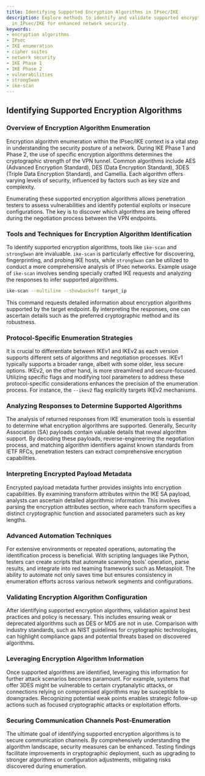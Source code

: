 ```yaml
---
title: Identifying Supported Encryption Algorithms in IPsec/IKE
description: Explore methods to identify and validate supported encryption algorithms
  in IPsec/IKE for enhanced network security.
keywords:
- encryption algorithms
- IPsec
- IKE enumeration
- cipher suites
- network security
- IKE Phase 1
- IKE Phase 2
- vulnerabilities
- strongSwan
- ike-scan
---
```


## Identifying Supported Encryption Algorithms

### Overview of Encryption Algorithm Enumeration

Encryption algorithm enumeration within the IPsec/IKE context is a vital step in understanding the security posture of a network. During IKE Phase 1 and Phase 2, the use of specific encryption algorithms determines the cryptographic strength of the VPN tunnel. Common algorithms include AES (Advanced Encryption Standard), DES (Data Encryption Standard), 3DES (Triple Data Encryption Standard), and Camellia. Each algorithm offers varying levels of security, influenced by factors such as key size and complexity.

Enumerating these supported encryption algorithms allows penetration testers to assess vulnerabilities and identify potential exploits or insecure configurations. The key is to discover which algorithms are being offered during the negotiation process between the VPN endpoints.

### Tools and Techniques for Encryption Algorithm Identification

To identify supported encryption algorithms, tools like `ike-scan` and `strongSwan` are invaluable. `ike-scan` is particularly effective for discovering, fingerprinting, and probing IKE hosts, while `strongSwan` can be utilized to conduct a more comprehensive analysis of IPsec networks. Example usage of `ike-scan` involves sending specially crafted IKE requests and analyzing the responses to infer supported algorithms.

```bash
ike-scan --multiline --showbackoff target_ip
```

This command requests detailed information about encryption algorithms supported by the target endpoint. By interpreting the responses, one can ascertain details such as the preferred cryptographic method and its robustness.

### Protocol-Specific Enumeration Strategies

It is crucial to differentiate between IKEv1 and IKEv2 as each version supports different sets of algorithms and negotiation processes. IKEv1 typically supports a broader range, albeit with some older, less secure options. IKEv2, on the other hand, is more streamlined and secure-focused. Utilizing specific flags and modifying tool parameters to address these protocol-specific considerations enhances the precision of the enumeration process. For instance, the `--ikev2` flag explicitly targets IKEv2 mechanisms.

### Analyzing Responses to Determine Supported Algorithms

The analysis of returned responses from IKE enumeration tools is essential to determine what encryption algorithms are supported. Generally, Security Association (SA) payloads contain valuable details that reveal algorithm support. By decoding these payloads, reverse-engineering the negotiation process, and matching algorithm identifiers against known standards from IETF RFCs, penetration testers can extract comprehensive encryption capabilities.

### Interpreting Encrypted Payload Metadata

Encrypted payload metadata further provides insights into encryption capabilities. By examining transform attributes within the IKE SA payload, analysts can ascertain detailed algorithmic information. This involves parsing the encryption attributes section, where each transform specifies a distinct cryptographic function and associated parameters such as key lengths.

### Advanced Automation Techniques

For extensive environments or repeated operations, automating the identification process is beneficial. With scripting languages like Python, testers can create scripts that automate scanning tools' operation, parse results, and integrate into red teaming frameworks such as Metasploit. The ability to automate not only saves time but ensures consistency in enumeration efforts across various network segments and configurations.

### Validating Encryption Algorithm Configuration

After identifying supported encryption algorithms, validation against best practices and policy is necessary. This includes ensuring weak or deprecated algorithms such as DES or MD5 are not in use. Comparison with industry standards, such as NIST guidelines for cryptographic technologies, can highlight compliance gaps and potential threats based on discovered algorithms.

### Leveraging Encryption Algorithm Information

Once supported algorithms are identified, leveraging this information for further attack scenarios becomes paramount. For example, systems that offer 3DES might be vulnerable to certain cryptanalytic attacks, or connections relying on compromised algorithms may be susceptible to downgrades. Recognizing potential weak points enables strategic follow-up actions such as focused cryptographic attacks or exploitation efforts.

### Securing Communication Channels Post-Enumeration

The ultimate goal of identifying supported encryption algorithms is to secure communication channels. By comprehensively understanding the algorithm landscape, security measures can be enhanced. Testing findings facilitate improvements in cryptographic deployment, such as upgrading to stronger algorithms or configuration adjustments, mitigating risks discovered during enumeration.